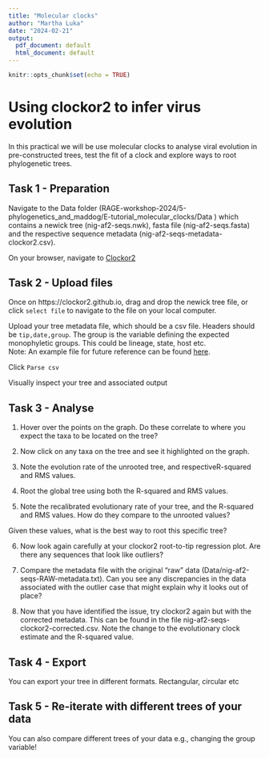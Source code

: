 ```yaml
---
title: "Molecular clocks"
author: "Martha Luka"
date: "2024-02-21"
output:
  pdf_document: default
  html_document: default
---
```


```r
knitr::opts_chunk$set(echo = TRUE)
```
# Using clockor2 to infer virus evolution

In this practical we will be use molecular clocks to analyse viral evolution in pre-constructed trees, test the fit of a clock and explore ways to root phylogenetic trees. 

## Task 1 - Preparation

Navigate to the Data folder (RAGE-workshop-2024/5-phylogenetics_and_maddog/E-tutorial_molecular_clocks/Data
) which contains a newick tree (nig-af2-seqs.nwk), fasta file (nig-af2-seqs.fasta) and the respective sequence metadata (nig-af2-seqs-metadata-clockor2.csv).

On your browser, navigate to [Clockor2](https://clockor2.github.io/)


## Task 2 - Upload files

Once on https://clockor2.github.io, drag and drop the newick tree file, or click `select file` to navigate to the file on your local computer. 

Upload your tree metadata file, which should be a csv file. Headers should be `tip,date,group`. The group is the variable defining the expected monophyletic groups. This could be lineage, state, host etc.  
Note: An example file for future reference can be found [here](https://clockor2.github.io/MERS_dates.csv).  

Click ` Parse csv`

Visually inspect your tree and associated output

## Task 3 - Analyse

1. Hover over the points on the graph. Do these correlate to where you expect the taxa to be located on the tree?

2. Now click on any taxa on the tree and see it highlighted on the graph. 

3. Note the evolution rate of the unrooted tree, and respectiveR-squared and RMS values. 

4. Root the global tree using both the R-squared and RMS values. 

5. Note the recalibrated evolutionary rate of your tree, and the R-squared and RMS values. How do they compare to the unrooted values? 

Given these values, what is the best way to root this specific tree?

6. Now look again carefully at your clockor2 root-to-tip regression plot. Are there any sequences that look like outliers?

7. Compare the metadata file with the original "raw" data (Data/nig-af2-seqs-RAW-metadata.txt). Can you see any discrepancies in the data associated with the outlier case that might explain why it looks out of place?

8. Now that you have identified the issue, try clockor2 again but with the corrected metadata. This can be found in the file nig-af2-seqs-clockor2-corrected.csv. Note the change to the evolutionary clock estimate and the R-squared value. 


## Task 4 - Export

You can export your tree in different formats. Rectangular, circular etc


## Task 5 - Re-iterate with different trees of your data

You can also compare different trees of your data e.g., changing the group variable!


